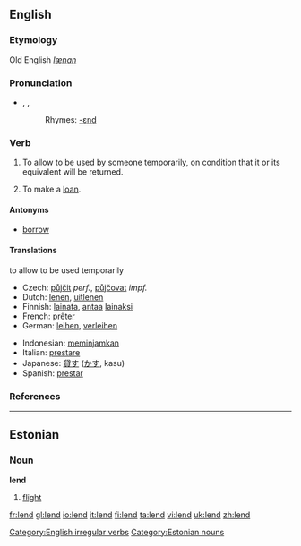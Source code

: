==English==

===Etymology===
Old English ''[[lænan]]''

===Pronunciation===
*{{AHD|lĕnd}}, {{IPA|/lend/}}, {{SAMPA|/lend/}}
*:Rhymes: [[Rhymes:English:-ɛnd|-ɛnd]]

===Verb===
{{en-verb|lends|lending|lent}}

# {{transitive}} To allow to be used by someone temporarily, on condition that it or its equivalent will be returned.
# {{intransitive}} To make a [[loan]].

====Antonyms====
*[[borrow]]

====Translations====
;to allow to be used temporarily
{{top}}
*Czech: [[půjčit]] ''perf.'', [[půjčovat]] ''impf.''
*Dutch: [[lenen]], [[uitlenen]]
*Finnish: [[lainata]], [[antaa]] [[laina]]ksi
*French: [[prêter]]
*German: [[leihen]], [[verleihen]]
{{mid}}
*Indonesian: [[pinjam|meminjamkan]]
*Italian: [[prestare]]
*Japanese: [[貸す]] ([[かす]], kasu)
*Spanish: [[prestar]]
{{bottom}}

===References===
{{R:Century 1911}}
{{R:Webster 1913}}

----

==Estonian==

===Noun===
'''lend'''

# [[flight]]

[[Category:English irregular verbs]]
[[Category:Estonian nouns]]

[[fr:lend]]
[[gl:lend]]
[[io:lend]]
[[it:lend]]
[[fi:lend]]
[[ta:lend]]
[[vi:lend]]
[[uk:lend]]
[[zh:lend]]